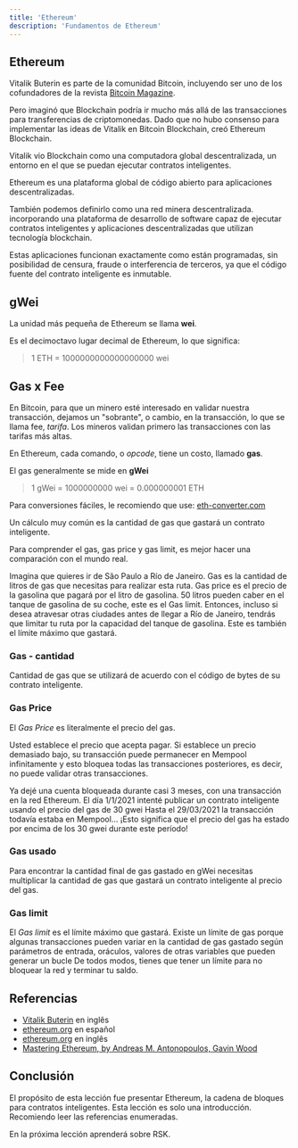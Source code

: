 ---
title: 'Ethereum'
description: 'Fundamentos de Ethereum'
---

## Ethereum

Vitalik Buterin es parte de la comunidad Bitcoin,
incluyendo ser uno de los cofundadores de la revista [Bitcoin Magazine](https://bitcoinmagazine.com/).

Pero imaginó que Blockchain podría ir mucho más allá de las transacciones para transferencias de criptomonedas.
Dado que no hubo consenso para implementar las ideas de Vitalik en Bitcoin Blockchain,
creó Ethereum Blockchain.

Vitalik vio Blockchain como una computadora global descentralizada,
un entorno en el que se puedan ejecutar contratos inteligentes.

Ethereum es una plataforma global de código abierto para aplicaciones descentralizadas.

También podemos definirlo como una red minera descentralizada.
incorporando una plataforma de desarrollo de software capaz de ejecutar contratos inteligentes
y aplicaciones descentralizadas que utilizan tecnología blockchain.

Estas aplicaciones funcionan exactamente como están programadas, sin posibilidad de censura, fraude o interferencia de terceros, ya que el código fuente del contrato inteligente es inmutable.

## gWei

La unidad más pequeña de Ethereum se llama **wei**.

Es el decimoctavo lugar decimal de Ethereum, lo que significa:

> 1 ETH = 1000000000000000000 wei

## Gas x Fee

En Bitcoin, para que un minero esté interesado en validar nuestra transacción,
dejamos un "sobrante", o cambio, en la transacción, lo que se llama fee, _tarifa_.
Los mineros validan primero las transacciones con las tarifas más altas.

En Ethereum, cada comando, o _opcode_, tiene un costo, llamado **gas**.

El gas generalmente se mide en **gWei**

> 1 gWei = 1000000000 wei = 0.000000001 ETH

Para conversiones fáciles, le recomiendo que use:
[eth-converter.com](https://eth-converter.com/)

Un cálculo muy común es la cantidad de gas que gastará un contrato inteligente.

Para comprender el gas, gas price y gas limit, es mejor hacer una comparación con el mundo real.

Imagina que quieres ir de São Paulo a Río de Janeiro.
Gas es la cantidad de litros de gas que necesitas para realizar esta ruta.
Gas price es el precio de la gasolina que pagará por el litro de gasolina.
50 litros pueden caber en el tanque de gasolina de su coche, este es el Gas limit.
Entonces, incluso si desea atravesar otras ciudades antes de llegar a Río de Janeiro,
tendrás que limitar tu ruta por la capacidad del tanque de gasolina.
Este es también el límite máximo que gastará.

### Gas - cantidad

Cantidad de gas que se utilizará de acuerdo con el código de bytes de su contrato inteligente.

### Gas Price

El _Gas Price_ es literalmente el precio del gas.

Usted establece el precio que acepta pagar.
Si establece un precio demasiado bajo, su transacción puede permanecer en Mempool infinitamente
y esto bloquea todas las transacciones posteriores, es decir,
no puede validar otras transacciones.

Ya dejé una cuenta bloqueada durante casi 3 meses, con una transacción en la red Ethereum.
El día 1/1/2021 intenté publicar un contrato inteligente usando el precio del gas de 30 gwei
Hasta el 29/03/2021 la transacción todavía estaba en Mempool...
¡Esto significa que el precio del gas ha estado por encima de los 30 gwei durante este período!

### Gas usado

Para encontrar la cantidad final de gas gastado en gWei
necesitas multiplicar la cantidad de gas que gastará un contrato inteligente
al precio del gas.

### Gas limit

El _Gas limit_ es el límite máximo que gastará.
Existe un límite de gas porque algunas transacciones pueden variar en la cantidad de gas gastado
según parámetros de entrada, oráculos, valores de otras variables que pueden generar un bucle
De todos modos, tienes que tener un límite para no bloquear la red y terminar tu saldo.

## Referencias

- [Vitalik Buterin](https://en.wikipedia.org/wiki/Vitalik_Buterin) en inglês
- [ethereum.org](https://ethereum.org/es/) en español
- [ethereum.org](https://ethereum.org/en/) en inglês
- [Mastering Ethereum, by Andreas M. Antonopoulos, Gavin Wood](https://github.com/ethereumbook/ethereumbook)

## Conclusión

El propósito de esta lección fue presentar Ethereum, la cadena de bloques para contratos inteligentes.
Esta lección es solo una introducción.
Recomiendo leer las referencias enumeradas.

En la próxima lección aprenderá sobre RSK.
